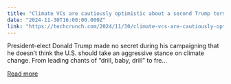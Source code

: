 ```yaml
---
title: "Climate VCs are cautiously optimistic about a second Trump term — here’s why"
date: "2024-11-30T16:00:00.000Z"
link: "https://techcrunch.com/2024/11/30/climate-vcs-are-cautiously-optimistic-about-a-second-trump-term-heres-why/"
---
```


President-elect Donald Trump made no secret during his campaigning that he doesn’t think the U.S. should take an aggressive stance on climate change. From leading chants of “drill, baby, drill” to fre...

[Read more](https://techcrunch.com/2024/11/30/climate-vcs-are-cautiously-optimistic-about-a-second-trump-term-heres-why/)
